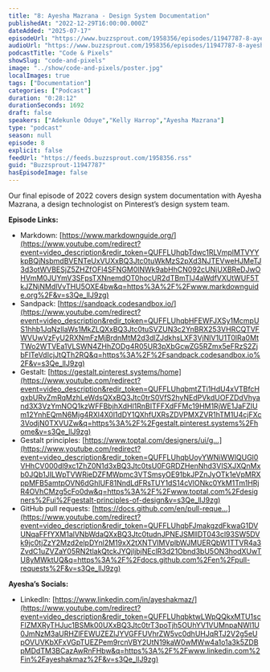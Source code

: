 ```yaml
---
title: "8: Ayesha Mazrana - Design System Documentation"
publishedAt: "2022-12-29T16:00:00.000Z"
dateAdded: "2025-07-17"
episodeUrl: "https://www.buzzsprout.com/1958356/episodes/11947787-8-ayesha-mazrana-design-system-documentation.mp3"
audioUrl: "https://www.buzzsprout.com/1958356/episodes/11947787-8-ayesha-mazrana-design-system-documentation.mp3"
podcastTitle: "Code & Pixels"
showSlug: "code-and-pixels"
image: "../show/code-and-pixels/poster.jpg"
localImages: true
tags: ["Documentation"]
categories: ["Podcast"]
duration: "0:28:12"
durationSeconds: 1692
draft: false
speakers: ["Adekunle Oduye","Kelly Harrop","Ayesha Mazrana"]
type: "podcast"
season: null
episode: 8
explicit: false
feedUrl: "https://feeds.buzzsprout.com/1958356.rss"
guid: "Buzzsprout-11947787"
hasEpisodeImage: false
---
```

Our final episode of 2022 covers design system documentation with Ayesha Mazrana, a design technologist on Pinterest’s design system team.  
  
**Episode Links:** 

-   Markdown: [https://www.markdownguide.org/](https://www.youtube.com/redirect?event=video_description&redir_token=QUFFLUhqbTdwc1RLVmplMTVYYkpBQjNsbmdBVENTeUxVUXxBQ3Jtc0tuWkMzS2pXd3NJTEVweHJMeTJ3d3otWVBESjZ5ZHZfOFl4SFNGM0lNWk9abHhCN092cUNjUXBReDJwOHVmM0JUYmV3SFpsTXNnemdOT0hocUR2dTBmTlJ4aWdfVXUtWUF5TkJZNjNMdlVvTHU5OXE4bw&q=https%3A%2F%2Fwww.markdownguide.org%2F&v=s3Qe_llJ9zg)
-   Sandpack: [https://sandpack.codesandbox.io/](https://www.youtube.com/redirect?event=video_description&redir_token=QUFFLUhqbHFEWFJXSy1McmpUS1hhb1JqNzlIaWs1MkZLQXxBQ3Jtc0tuSVZUN3c2YnBRX253VHRCQTVFWVUwVzFyU2RXNmFzMjBrdnMtM2d3dlZJdkhsLXF3VjNlV1U1T0lRa0MtTWo2WTVEa1VLSWN4ZHhZODg4R05UR3pXbGcwZG5RZmx5eFRzS2ZjbFlTeVdIcjJtQTh2RQ&q=https%3A%2F%2Fsandpack.codesandbox.io%2F&v=s3Qe_llJ9zg)
-   Gestalt: [https://gestalt.pinterest.systems/home](https://www.youtube.com/redirect?event=video_description&redir_token=QUFFLUhqbmtZTi1HdU4xVTBfcHgxbURvZmRqMzhLeWdsQXxBQ3Jtc0trS0VfS2hyNEdPVkdUOFZDdVhyand3X3VzYmNOQ1kzWFFBbjhXdHl1RnBITFFXdFFMc19HM1RjWE1JaFZIUm12YnhEQmN6Mjg4RXl4X0l1dDY1QXhfUXRsZDVPMXZVR1hTM1U4cjFXc3VodjN0TXVUZw&q=https%3A%2F%2Fgestalt.pinterest.systems%2Fhome&v=s3Qe_llJ9zg)
-   Gestalt principles: [https://www.toptal.com/designers/ui/g...](https://www.youtube.com/redirect?event=video_description&redir_token=QUFFLUhqbUoyYWNiWWlQUGl0VHhCV000dl9xc1ZhZ0N1d3xBQ3Jtc0tsU0FGRDZHenNhd3VISXJXQnMxb0JQb1JILWpTVWRieDZFMWpmc3VTSmsyOE91bkJPZnJyOTk1eVpMRXppMFB5amtpOVN6dGhlUF81NndLdFRsTUY1dS14cVlONkc0YkM1Tm1HRjR4OVhCMzg5cFo0dw&q=https%3A%2F%2Fwww.toptal.com%2Fdesigners%2Fui%2Fgestalt-principles-of-design&v=s3Qe_llJ9zg)
-   GitHub pull requests: [https://docs.github.com/en/pull-reque...](https://www.youtube.com/redirect?event=video_description&redir_token=QUFFLUhqbFJmakgzdFkwaG1DVUNqaFFfYXM1alVNbWdaQXxBQ3Jtc0tudnJPNEJSMllDT043cl93SW5DVk9jc0tjZzY2Mzd2elpDYnl2M19xX2tXNTVIMVplbWJMUERQbW1TTVR4a3ZvdC1uZVZaY05RN2tlakQtckJYQjljbjNEclR3d21Obnd3bU5ON3hodXUwTU8yMWktUQ&q=https%3A%2F%2Fdocs.github.com%2Fen%2Fpull-requests%2F&v=s3Qe_llJ9zg)

**Ayesha’s Socials:**

-   LinkedIn: [https://www.linkedin.com/in/ayeshakmaz/](https://www.youtube.com/redirect?event=video_description&redir_token=QUFFLUhqbktwLWpQQkxMTU1scFlZMXRyTHJuc1BSMk00UXxBQ3Jtc0trT3poTjh5OUhYV1VUMnpaNWl1U0JmNzM3aURHZlFEWUZEZlJYVGFFUVhrZW5vc0dhUHJqRTJ2V2g5eUpOVUVKbXFxVGpTUEZPem9rcnVBY2UtN19kaW0wMWw4a1o1a3k5ZDBpMDdTM3BCazAwRnFHbw&q=https%3A%2F%2Fwww.linkedin.com%2Fin%2Fayeshakmaz%2F&v=s3Qe_llJ9zg)
